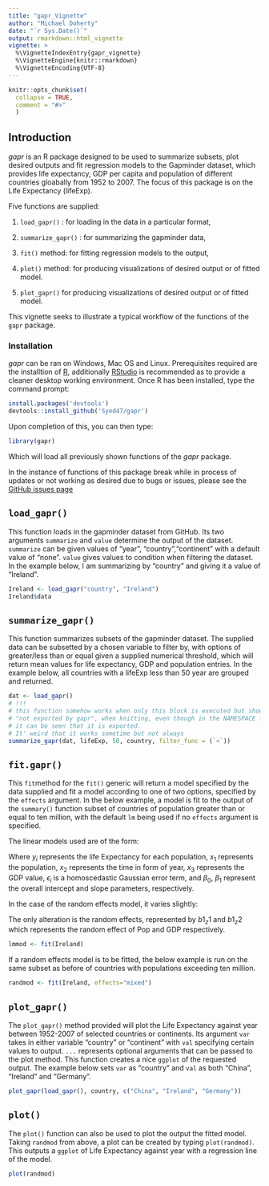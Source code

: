 ```yaml
---
title: "gapr_Vignette"
author: "Michael Doherty"
date: "`r Sys.Date()`"
output: rmarkdown::html_vignette
vignette: >
  %\VignetteIndexEntry{gapr_vignette}
  %\VignetteEngine{knitr::rmarkdown}
  %\VignetteEncoding{UTF-8}
---
```



```r
knitr::opts_chunk$set(
  collapse = TRUE,
  comment = "#>"
  )
```

## Introduction

_gapr_ is an R package designed to be used to summarize subsets, plot desired outputs
and fit regression models to the Gapminder dataset, which provides life expectancy,
GDP per capita and population of different countries gloabally from 1952 to 2007. 
The focus of this package is on the Life Expectancy (lifeExp).

Five functions are supplied:

  1. `load_gapr()` : for loading in the data in a particular format,
  
  2. `summarize_gapr()` : for summarizing the gapminder data,
  
  3. `fit()` method: for fitting regression models to the output,
  
  4. `plot()` method: for producing visualizations of desired output or of fitted model.
  
  5. `plot_gapr()` for producing visualizations of desired output or of fitted model.
  
This vignette seeks to illustrate a typical workflow of the functions of the
`gapr` package.

### Installation

_gapr_ can be ran on Windows, Mac OS and Linux. Prerequisites required are the
installtion of [R](https://cran.r-project.org/), additionally [RStudio](https://www.rstudio.com/) is recommended as to provide a cleaner 
desktop working environment. Once R has been installed, type the command prompt:

```r
install.packages('devtools')
devtools::install_github('Syed47/gapr')
```

Upon completion of this, you can then type:

```r
library(gapr)
```

Which will load all previously shown functions of the _gapr_ package.

In the instance of functions of this package break while in process of updates or 
not working as desired due to bugs or issues, please see the 
[GitHub issues page](https://github.com/Syed47/gapr/issues)


## `load_gapr()`
This function loads in the gapminder dataset from GitHub. Its two arguments `summarize` and `value` determine the output of the dataset. `summarize` can be given values of "year", "country","continent" with a default value of "none". `value` gives values to condition when filtering the dataset.
In the example below, I am summarizing by "country" and giving it a value of "Ireland".

```r
Ireland <- load_gapr("country", "Ireland")
Ireland$data
``` 

## `summarize_gapr()`

This function summarizes subsets of the gapminder dataset. The supplied data can be 
subsetted by a chosen variable to filter by, with options of greater/less than or
equal given a supplied numerical threshold, which will return mean
values for life expectancy, GDP and population entries. In the example below,
all countries with a lifeExp less than 50 year are grouped and returned.

```r
dat <- load_gapr()
# !!!
# this function somehow works when only this block is executed but shows error 
# "not exported by gapr", when knitting, even though in the NAMESPACE file 
# it can be seen that it is exported.
# It' weird that it works sometime but not always
summarize_gapr(dat, lifeExp, 50, country, filter_func = (`<`))
``` 

## `fit.gapr()`

This `fit`method for the `fit()` generic will return a model specified by the data  supplied and fit a model according to one of two options, specified by the 
`effects` argument. In the below example, a model is fit to the output of the
`summary()` function subset of countries of population greater than or equal to
ten million, with the default `lm` being used if no `effects` argument is specified.

The linear models used are of the form:
\begin{align*}
y_i &= \beta_0 + \beta_1 x_1 + \beta_2 x_2 + \beta_3 x_3  + \epsilon_i\\
\epsilon_i & \sim \mbox{N}\left(0, \sigma^2\right)
\end{align*}

Where $y_i$ represents the life Expectancy for each population, 
$x_1$ represents the population, $x_2$ represents the time in form of year, 
$x_3$ represents the  GDP value, $\epsilon_i$ is a homoscedastic Gaussian error 
term, and $\beta_0$, $\beta_1$ represent the overall intercept and slope 
parameters, respectively.

In the case of the random effects model, it varies slightly:
\begin{align*}
y_i &= \beta_0 + \beta_1 x_1 + \b_1 z_1 + \b_2 z_2  + \epsilon_i\\
\epsilon_i & \sim \mbox{N}\left(0, \sigma^2\right)
\end{align*}

The only alteration is the random effects, represented by $b1_z1$ and $b1_z2$ which represents
the random effect of Pop and GDP respectively.

```r
lmmod <- fit(Ireland)
```

If a random effects model is to be fitted, the below example is run on the same 
subset as before of countries with populations exceeding ten million.

```r
randmod <- fit(Ireland, effects="mixed")
```


## `plot_gapr()`

The `plot_gapr()` method provided will plot the Life Expectancy against year between 1952-2007 of selected countries or continents. Its argument `var` takes in either variable "country" or "continent" with `val` specifying certain values to output. `...` represents optional arguments that can be passed to the plot method.
This function creates a nice `ggplot` of the requested output. The example below sets `var` as "country" and `val` as both "China", "Ireland" and "Germany". 

```r
plot_gapr(load_gapr(), country, c("China", "Ireland", "Germany"))
```


## `plot()`

The `plot()` function can also be used to plot the output the fitted model. Taking `randmod` from above, a plot can be created by typing `plot(randmod)`.
This outputs a `ggplot` of Life Expectancy against year with a regression line of the model.


```r
plot(randmod)
```


